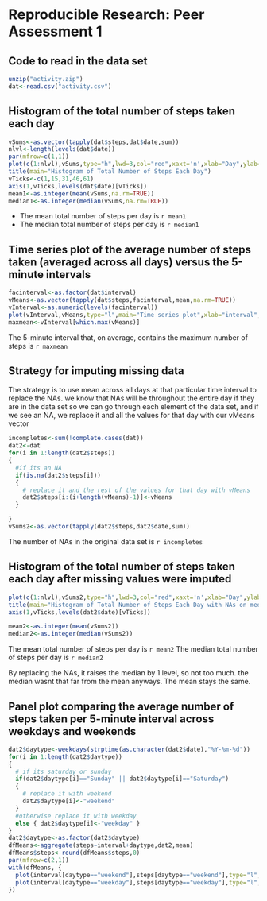 # Reproducible Research: Peer Assessment 1


## Code to read in the data set
```r
unzip("activity.zip")
dat<-read.csv("activity.csv")
```
## Histogram of the total number of steps taken each day

```r
vSums<-as.vector(tapply(dat$steps,dat$date,sum))
nlvl<-length(levels(dat$date))
par(mfrow=c(1,1))
plot(c(1:nlvl),vSums,type="h",lwd=3,col="red",xaxt='n',xlab="Day",ylab="Total Steps That Day")
title(main="Histogram of Total Number of Steps Each Day")
vTicks<-c(1,15,31,46,61)
axis(1,vTicks,levels(dat$date)[vTicks])
mean1<-as.integer(mean(vSums,na.rm=TRUE))
median1<-as.integer(median(vSums,na.rm=TRUE))
```

* The mean total number of steps per day is `r mean1`
* The median total number of steps per day is `r median1`

## Time series plot of the average number of steps taken (averaged across all days) versus the 5-minute intervals

```r
facinterval<-as.factor(dat$interval)
vMeans<-as.vector(tapply(dat$steps,facinterval,mean,na.rm=TRUE))
vInterval<-as.numeric(levels(facinterval))
plot(vInterval,vMeans,type="l",main="Time series plot",xlab="interval",ylab="average number of steps at that interval")
maxmean<-vInterval[which.max(vMeans)]
```
The 5-minute interval that, on average, contains the maximum number of steps is `r maxmean`


## Strategy for imputing missing data

The strategy is to use mean across all days at that particular time interval to replace the NAs. we know that NAs will be throughout the entire day if they are in the data set
so we can go through each element of the data set, and if we see an NA, we replace it and all the values for that day with our vMeans vector

```r
incompletes<-sum(!complete.cases(dat))
dat2<-dat
for(i in 1:length(dat2$steps))
{
  #if its an NA
  if(is.na(dat2$steps[i]))
  {
    # replace it and the rest of the values for that day with vMeans
    dat2$steps[i:(i+length(vMeans)-1)]<-vMeans
  }

}
vSums2<-as.vector(tapply(dat2$steps,dat2$date,sum))
```

The number of NAs in the original data set is `r incompletes`


## Histogram of the total number of steps taken each day after missing values were imputed

```r
plot(c(1:nlvl),vSums2,type="h",lwd=3,col="red",xaxt='n',xlab="Day",ylab="Total Steps That Day")
title(main="Histogram of Total Number of Steps Each Day with NAs on media")
axis(1,vTicks,levels(dat2$date)[vTicks])
```

```r
mean2<-as.integer(mean(vSums2))
median2<-as.integer(median(vSums2))
```

The mean total number of steps per day is `r mean2`
The median total number of steps per day is `r median2`

By replacing the NAs, it raises the median by 1 level, so not too much. the median wasnt that far from the mean anyways. The mean stays the same. 

## Panel plot comparing the average number of steps taken per 5-minute interval across weekdays and weekends

```r
dat2$daytype<-weekdays(strptime(as.character(dat2$date),"%Y-%m-%d"))
for(i in 1:length(dat2$daytype))
{
  # if its saturday or sunday
  if(dat2$daytype[i]=="Sunday" || dat2$daytype[i]=="Saturday")
  {
    # replace it with weekend
    dat2$daytype[i]<-"weekend"
  }
  #otherwise replace it with weekday
  else { dat2$daytype[i]<-"weekday" }
}
dat2$daytype<-as.factor(dat2$daytype)
dfMeans<-aggregate(steps~interval+daytype,dat2,mean)
dfMeans$steps<-round(dfMeans$steps,0)
par(mfrow=c(2,1))
with(dfMeans, {
  plot(interval[daytype=="weekend"],steps[daytype=="weekend"],type="l",main="Weekend",xlab="Time interval",ylab="Mean steps at each time interval")
  plot(interval[daytype=="weekday"],steps[daytype=="weekday"],type="l",main="Weekday",xlab="Time interval",ylab="Mean steps at each time interval")
})
```
